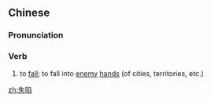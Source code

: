 ==Chinese==
{{zh-forms}}

===Pronunciation===
{{zh-pron
|m=shīxiàn
|c=sat1 haam6
|mn=qz,xm,zz:sit-hām
|cat=v
}}

===Verb===
{{zh-verb}}

# to [[fall]]; to fall into [[enemy]] [[hand]]s (of cities, territories, etc.)

[[zh:失陷]]